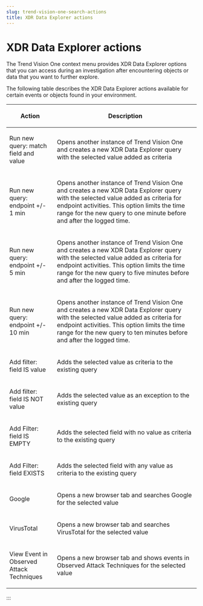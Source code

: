 ```yaml
---
slug: trend-vision-one-search-actions
title: XDR Data Explorer actions
---
```

# XDR Data Explorer actions

The Trend Vision One context menu provides XDR Data Explorer options that you can access during an investigation after encountering objects or data that you want to further explore.

The following table describes the XDR Data Explorer actions available for certain events or objects found in your environment.

<table>
<colgroup>
<col style="width: 25%" />
<col style="width: 75%" />
</colgroup>
<thead>
<tr>
<th><p>Action</p></th>
<th><p>Description</p></th>
</tr>
</thead>
<tbody>
<tr>
<td><p>Run new query: match field and value</p></td>
<td><p>Opens another instance of Trend Vision One and creates a new XDR Data Explorer query with the selected value added as criteria</p></td>
</tr>
<tr>
<td><p>Run new query: endpoint +/- 1 min</p></td>
<td><p>Opens another instance of Trend Vision One and creates a new XDR Data Explorer query with the selected value added as criteria for endpoint activities. This option limits the time range for the new query to one minute before and after the logged time.</p></td>
</tr>
<tr>
<td><p>Run new query: endpoint +/- 5 min</p></td>
<td><p>Opens another instance of Trend Vision One and creates a new XDR Data Explorer query with the selected value added as criteria for endpoint activities. This option limits the time range for the new query to five minutes before and after the logged time.</p></td>
</tr>
<tr>
<td><p>Run new query: endpoint +/- 10 min</p></td>
<td><p>Opens another instance of Trend Vision One and creates a new XDR Data Explorer query with the selected value added as criteria for endpoint activities. This option limits the time range for the new query to ten minutes before and after the logged time.</p></td>
</tr>
<tr>
<td><p>Add filter: field IS value</p></td>
<td><p>Adds the selected value as criteria to the existing query</p></td>
</tr>
<tr>
<td><p>Add filter: field IS NOT value</p></td>
<td><p>Adds the selected value as an exception to the existing query</p></td>
</tr>
<tr>
<td><p>Add Filter: field IS EMPTY</p></td>
<td><p>Adds the selected field with no value as criteria to the existing query</p></td>
</tr>
<tr>
<td><p>Add Filter: field EXISTS</p></td>
<td><p>Adds the selected field with any value as criteria to the existing query</p></td>
</tr>
<tr>
<td><p>Google</p></td>
<td><p>Opens a new browser tab and searches Google for the selected value</p></td>
</tr>
<tr>
<td><p>VirusTotal</p></td>
<td><p>Opens a new browser tab and searches VirusTotal for the selected value</p></td>
</tr>
<tr>
<td><p>View Event in Observed Attack Techniques</p></td>
<td><p>Opens a new browser tab and shows events in Observed Attack Techniques for the selected value</p></td>
</tr>
</tbody>
</table>
:::
